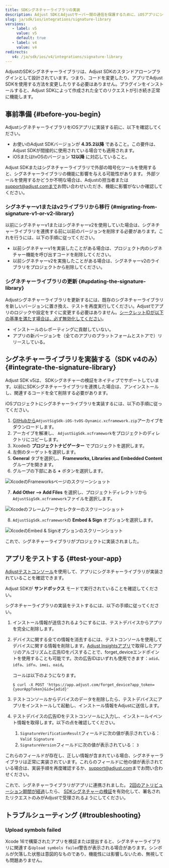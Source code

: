 ```yaml
---
title: SDKシグネチャーライブラリの実装
description: Adjust SDKとAdjustサーバー間の通信を保護するために、iOSアプリにシグネチャーライブラリを追加します。
slug: ja/sdk/ios/integrations/signature-library
versions:
   - label: v5
     value: v5
     default: true
   - label: v4
     value: v4
redirects:
   v4: /ja/sdk/ios/v4/integrations/signature-library
---
```


AdjustのSDKシグネチャーライブラリは、Adjust SDKのスタンドアローンプラグインとして設計されています。つまり、コードを変更したり、アプリでAdjust SDKを使用する方法を変更したりする必要はありません。プラグインをインストールすると、Adjust SDKによって作成された全てのリクエストが引き続き正常に機能します。

## 事前準備 \{\#before\-you\-begin\}

AdjustシグネチャーライブラリをiOSアプリに実装する前に、以下を確認してください。

- お使いのAdjust SDKバージョンが **4\.35\.2以降** であること。この要件は、Adjust SDKが間接的に使用されている場合でも適用されます。
- iOSまたはtvOSのバージョン **12以降** に対応していること。

<Callout type="important">

Adjust SDKまたはシグネチャーライブラリで外部の暗号化ツールを使用すると、シグネチャーライブラリの機能に影響を与える可能性があります。 外部ツールを使用するかどうか不明な場合は、Adjustの担当者または[support@adjust.comまで](mailto:support@adjust.com)お問い合わせいただき、機能に影響がないか確認してください。

</Callout>

### シグネチャーv1またはv2ライブラリから移行 {#migrating-from-signature-v1-or-v2-library}

以前にシグネチャーv1またはシグネチャーv2を使用していた場合は、シグネチャーライブラリを連携する前に以前のバージョンを削除する必要があります。これを行うには、以下の手順に従ってください。

- 以前シグネチャーv1を実装したことがある場合は、プロジェクト内のシグネチャー機能を呼び出すコードを削除してください。
- 以前シグネチャーv2を実施したことがある場合は、シグネチャーv2のライブラリをプロジェクトから削除してください。

### シグネチャーライブラリの更新 {#updating-the-signature-library}

Adjustシグネチャーライブラリを更新するには、既存のシグネチャーライブラリを新しいバージョンに置き換え、テストを再度実行してください。Adjustでアプリのロジックや設定をすぐに変更する必要はありません。[シークレットIDが以下の基準を満たす場合は、必ず無効化してください](https://help.adjust.com/ja/article/sdk-signature#manage-your-secret-ids)。

- インストールのレポーティングに貢献していない。
- アプリの新バージョンを（全てのアプリのプラットフォームとストアで）リリースしている。

## シグネチャーライブラリを実装する（SDK v4のみ） \{\#integrate\-the\-signature\-library\}

<Callout type="note">

Adjust SDK v5は、 SDKシグネチャーの検証をネイティブでサポートしています。以前にSDKシグネチャーライブラリを連携した場合は、アンインストールし、関連するコードを全て削除する必要があります。

</Callout>

iOSプロジェクトにシグネチャーライブラリを実装するには、以下の手順に従ってください。

1. [GitHubから](https://github.com/adjust/adjust_signature_sdk/releases/latest)`AdjustSigSdk-iOS-tvOS-Dynamic.xcframework.zip`アーカイブをダウンロードします。
2. アーカイブを解凍し、 `AdjustSigSdk.xcframework`をプロジェクトのディレクトリにコピーします。
3. Xcodeの **プロジェクトナビゲーター** でプロジェクトを選択します。
4. 左側のターゲットを選択します。
5. **General** タブを選択し、 **Frameworks, Libraries and Embedded Content** グループを開きます。
6. グループの下部にある **\+** ボタンを選択します。

![XcodeのFrameworksページのスクリーンショット](@images/sig-v3/xcode-frameworks.png)

7. **Add Other \-\-> Add Files** を選択し、プロジェクトディレクトリから`AdjustSigSdk.xcframework`ファイルを選択します。

![Xcodeのフレームワークセレクターのスクリーンショット](@images/sig-v3/xcode-select-framework.png)

8. `AdjustSigSdk.xcframework`の **Embed & Sign** オプションを選択します。

![XcodeのEmbed & Signオプションのスクリーンショット](@images/sig-v3/xcode-embed-sign.png)

これで、シグネチャーライブラリがプロジェクトに実装されました。

## アプリをテストする \{\#test\-your\-app\}

[Adjustテストコンソール](https://help.adjust.com/ja/article/testing-console)を使用して、アプリにシグネチャーライブラリが実装されていることを確認できます。

<Callout type="important">

Adjust SDKが **サンドボックス** モードで実行されていることを確認してください。

</Callout>

シグネチャーライブラリの実装をテストするには、以下の手順に従ってください。

1. インストール情報が送信されるようにするには、テストデバイスからアプリを完全に削除します。

2. デバイスに関する全ての情報を消去するには、テストコンソールを使用してデバイスに関する情報を削除します。[Adjust Insightsアプリ](https://apps.apple.com/us/app/adjust-insights/id1125517808)で取得したアプリのアルゴリズムと広告IDをパスすることで、forget_deviceエンドポイントを使用することも可能です。次の広告IDはいずれも使用できます：`adid`、`idfa`、`idfv`、`imei`、`oaid`。

   コールは以下のようになります。

   ```console
   $ curl -X POST 'https://app.adjust.com/forget_device?app_token={yourAppToken}&id={adid}'
   ```

3. テストコンソールからデバイスのデータを削除したら、テストデバイスにアプリをインストールして起動し、インストール情報をAdjustに送信します。

4. テストデバイスの広告IDをテストコンソールに入力し、インストールイベント情報を取得します。以下の点を確認してください。

   1. `SignatureVerificationResult`フィールドに次の値が表示されている： `Valid Signature`
   2. `SignatureVersion`フィールドに次の値が表示されている： `3`

これらのフィールドが存在し、正しい情報が含まれている場合、シグネチャーライブラリは正常に実装されています。これらのフィールドに他の値が表示されている場合は、実装手順を再度確認するか、[support@adjust.com](mailto:support@adjust.com)までお問い合わせください。

これで、シグネチャーライブラリがアプリに連携されました。 [2回のアトリビューション期間が経過](https://help.adjust.com/ja/article/attribution-windows)したら、 [SDKシグネチャーの検証](https://help.adjust.com/ja/article/sdk-signature#enforce-signature-validation)を有効化して、署名されたリクエストのみがAdjustで受理されるようにしてください。

## トラブルシューティング \{\#troubleshooting\}

### Upload symbols failed

Xcode 16で構築されたアプリを検証または提出すると、シグネチャーライブラリに関連する`Upload symbols failed`警告が表示される場合があります。シンボルが欠落した状態は意図的なものであり、機能性には影響しないため、無視しても問題ありません。
